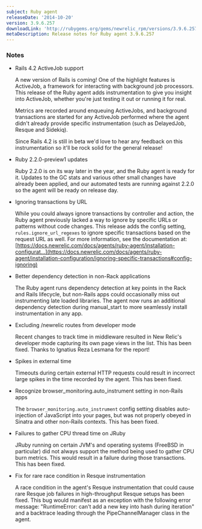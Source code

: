 ```yaml
---
subject: Ruby agent
releaseDate: '2014-10-20'
version: 3.9.6.257
downloadLink: 'http://rubygems.org/gems/newrelic_rpm/versions/3.9.6.257'
metaDescription: Release notes for Ruby agent 3.9.6.257
---
```


### Notes

* Rails 4.2 ActiveJob support

  A new version of Rails is coming! One of the highlight features is ActiveJob, a framework for interacting with background job processors. This release of the Ruby agent adds instrumentation to give you insight into ActiveJob, whether you're just testing it out or running it for real.

  Metrics are recorded around enqueuing ActiveJobs, and background transactions are started for any ActiveJob performed where the agent didn't already provide specific instrumentation (such as DelayedJob, Resque and Sidekiq).

  Since Rails 4.2 is still in beta we'd love to hear any feedback on this instrumentation so it'll be rock solid for the general release!
* Ruby 2.2.0-preview1 updates

  Ruby 2.2.0 is on its way later in the year, and the Ruby agent is ready for it. Updates to the GC stats and various other small changes have already been applied, and our automated tests are running against 2.2.0 so the agent will be ready on release day.
* Ignoring transactions by URL

  While you could always ignore transactions by controller and action, the Ruby agent previously lacked a way to ignore by specific URLs or patterns without code changes. This release adds the config setting, `rules.ignore_url_regexes` to ignore specific transactions based on the request URL as well. For more information, see the documentation at: [https://docs.newrelic.com/docs/agents/ruby-agent/installation-configurat...](https://docs.newrelic.com/docs/agents/ruby-agent/installation-configuration/ignoring-specific-transactions#config-ignoring)
* Better dependency detection in non-Rack applications

  The Ruby agent runs dependency detection at key points in the Rack and Rails lifecycle, but non-Rails apps could occasionally miss out instrumenting late loaded libraries. The agent now runs an additional dependency detection during manual_start to more seamlessly install instrumentation in any app.
* Excluding /newrelic routes from developer mode

  Recent changes to track time in middleware resulted in New Relic's developer mode capturing its own page views in the list. This has been fixed. Thanks to Ignatius Reza Lesmana for the report!
* Spikes in external time

  Timeouts during certain external HTTP requests could result in incorrect large spikes in the time recorded by the agent. This has been fixed.
* Recognize browser_monitoring.auto_instrument setting in non-Rails apps

  The `browser_monitoring.auto_instrument` config setting disables auto-injection of JavaScript into your pages, but was not properly obeyed in Sinatra and other non-Rails contexts. This has been fixed.
* Failures to gather CPU thread time on JRuby

  JRuby running on certain JVM's and operating systems (FreeBSD in particular) did not always support the method being used to gather CPU burn metrics. This would result in a failure during those transactions. This has been fixed.
* Fix for rare race condition in Resque instrumentation

  A race condition in the agent's Resque instrumentation that could cause rare Resque job failures in high-throughput Resque setups has been fixed. This bug would manifest as an exception with the following error message: "RuntimeError: can't add a new key into hash during iteration" and a backtrace leading through the PipeChannelManager class in the agent.

